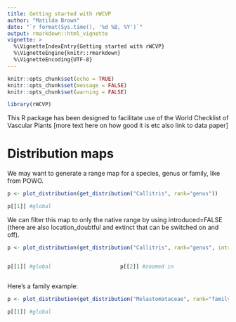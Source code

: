 ```yaml
---
title: Getting started with rWCVP
author: "Matilda Brown"
date: "`r format(Sys.time(), '%d %B, %Y')`"
output: rmarkdown::html_vignette
vignette: >
  %\VignetteIndexEntry{Getting started with rWCVP}
  %\VignetteEngine{knitr::rmarkdown}
  %\VignetteEncoding{UTF-8}
---
```


```r
knitr::opts_chunk$set(echo = TRUE)
knitr::opts_chunk$set(message = FALSE)
knitr::opts_chunk$set(warning = FALSE)
```

```r
library(rWCVP)
```

This R package has been designed to facilitate use of the World Checklist of Vascular Plants [more text here on how good it is etc also link to data paper]

# Distribution maps

We may want to generate a range map for a species, genus or family, like from POWO. 

```r
p <- plot_distribution(get_distribution("Callitris", rank="genus"))
```


```r
p[[1]] #global
```
  




We can filter this map to only the native range by using introduced=FALSE (there are also location_doubtful and extinct that can be switched on and off).
```r
p <- plot_distribution(get_distribution("Callitris", rank="genus", introduced=FALSE))
```
:::: {style="display: grid; grid-template-columns: 1fr 1fr; grid-column-gap: 10px;"}

::: {}


```r
p[[1]] #global
```
  
:::

::: {}

```r
p[[2]] #zoomed in
```

:::

::::

Here's a family example:
```r
p <- plot_distribution(get_distribution("Melastomataceae", rank="family"))
```

```r
p[[1]] #global
```
  
